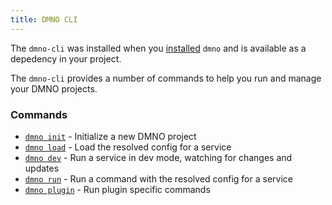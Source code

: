 ```yaml
---
title: DMNO CLI
---
```




The `dmno-cli` was installed when you [installed](/docs/reference/config-engine/installation) `dmno` and is available as a depedency in your project. 

The `dmno-cli` provides a number of commands to help you run and manage your DMNO projects.

### Commands

- [`dmno init`](/docs/reference/cli/init) - Initialize a new DMNO project
- [`dmno load`](/docs/reference/cli/load) - Load the resolved config for a service
- [`dmno dev`](/docs/reference/cli/dev) - Run a service in dev mode, watching for changes and updates
- [`dmno run`](/docs/reference/cli/run) - Run a command with the resolved config for a service
- [`dmno plugin`](/docs/reference/cli/plugin) - Run plugin specific commands

